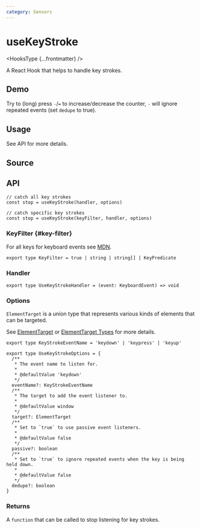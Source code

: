 ```yaml
---
category: Sensors
---
```


# useKeyStroke


<HooksType {...frontmatter} />

A React Hook that helps to handle key strokes.

## Demo

Try to (long) press `-`/`=` to increase/decrease the counter, `-` will ignore repeated events (set `dedupe` to true).


<App />

## Usage

See API for more details.

## Source


<Source />

## API

```tsx
// catch all key strokes
const stop = useKeyStroke(handler, options)

// catch specific key strokes
const stop = useKeyStroke(keyFilter, handler, options)
```

### KeyFilter \{#key-filter}

For all keys for keyboard events see [MDN](https://developer.mozilla.org/en-US/docs/Web/API/UI_Events/Keyboard_event_key_values).

```tsx
export type KeyFilter = true | string | string[] | KeyPredicate
```

### Handler

```tsx
export type UseKeyStrokeHandler = (event: KeyboardEvent) => void
```

### Options

`ElementTarget` is a union type that represents various kinds of elements that can be targeted.

See [ElementTarget](/docs/features/element-target) or [ElementTarget Types](/docs/features/element-target#element-target-types) for more details.

```tsx
export type KeyStrokeEventName = 'keydown' | 'keypress' | 'keyup'

export type UseKeyStrokeOptions = {
  /**
   * The event name to listen for.
   *
   * @defaultValue 'keydown'
   */
  eventName?: KeyStrokeEventName
  /**
   * The target to add the event listener to.
   *
   * @defaultValue window
   */
  target?: ElementTarget
  /**
   * Set to `true` to use passive event listeners.
   *
   * @defaultValue false
   */
  passive?: boolean
  /**
   * Set to `true` to ignore repeated events when the key is being held down.
   *
   * @defaultValue false
   */
  dedupe?: boolean
}
```

### Returns

A `function` that can be called to stop listening for key strokes.
